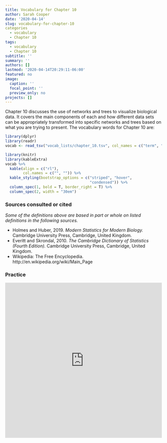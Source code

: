 ```yaml
---
title: Vocabulary for Chapter 10
author: Sarah Cooper
date: '2020-04-14'
slug: vocabulary-for-chapter-10
categories
  - vocabulary
  - Chapter 10
tags:
  - vocabulary
  - Chapter 10
subtitle: ''
summary: ''
authors: []
lastmod: '2020-04-14T20:29:11-06:00'
featured: no
image:
  caption: ''
  focal_point: ''
  preview_only: no
projects: []
---
```


Chapter 10 discusses the use of networks and trees to visualize biological data. It covers the main components of each and how different data sets can be appropriately transformed into specific networks and trees based on what you are trying to present. The vocabulary words for Chapter 10 are:

```r
library(dplyr)
library(readr)
vocab <- read_tsv("vocab_lists/chapter_10.tsv", col_names = c("term", "definition"))
```

```r
library(knitr)
library(kableExtra)
vocab %>% 
  kable(align = c("rl"), 
        col.names = c("", "")) %>% 
  kable_styling(bootstrap_options = c("striped", "hover",
                                      "condensed")) %>% 
  column_spec(1, bold = T, border_right = T) %>%
  column_spec(2, width = "30em")
```

### Sources consulted or cited 

*Some of the definitions above are based in part or whole on listed definitions 
in the following sources.*

- Holmes and Huber, 2019. *Modern Statistics for Modern Biology.* Cambridge University Press, 
Cambridge, United Kingdom.
- Everitt and Skrondal, 2010. *The Cambridge Dictionary of Statistics (Fourth Edition).* Cambridge University Press, Cambridge, United Kingdom.
- Wikipedia: The Free Encyclopedia. http://en.wikipedia.org/wiki/Main_Page


### Practice

<iframe src="https://quizlet.com/333490771/match/embed?i=km5j1&x=1jj1" height="500" width="100%" style="border:0"></iframe>